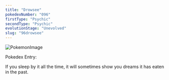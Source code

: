 ```yaml
---
title: "Drowsee"
pokedexNumber: "096"
firstType: "Psychic"
secondType: "Psychic"
evolutionStage: "Unevolved"
slug: "96drowsee"
---
```


![PokemonImage](https://archives.bulbagarden.net/media/upload/thumb/e/e4/0096Drowzee.png/140px-0096Drowzee.png)

Pokedex Entry:

If you sleep by it all the time, it will sometimes show you dreams it has eaten in the past.
